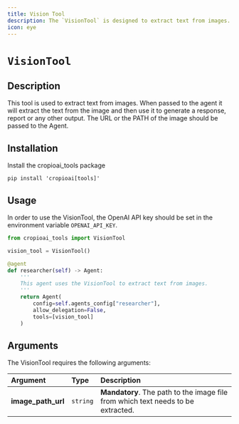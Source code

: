 ```yaml
---
title: Vision Tool
description: The `VisionTool` is designed to extract text from images.
icon: eye
---
```


# `VisionTool`

## Description

This tool is used to extract text from images. When passed to the agent it will extract the text from the image and then use it to generate a response, report or any other output.
The URL or the PATH of the image should be passed to the Agent.

## Installation

Install the cropioai_tools package

```shell
pip install 'cropioai[tools]'
```

## Usage

In order to use the VisionTool, the OpenAI API key should be set in the environment variable `OPENAI_API_KEY`.

```python Code
from cropioai_tools import VisionTool

vision_tool = VisionTool()

@agent
def researcher(self) -> Agent:
    '''
    This agent uses the VisionTool to extract text from images.
    '''
    return Agent(
        config=self.agents_config["researcher"],
        allow_delegation=False,
        tools=[vision_tool]
    )
```

## Arguments

The VisionTool requires the following arguments:

| Argument           | Type     | Description                                                                      |
| :----------------- | :------- | :------------------------------------------------------------------------------- |
| **image_path_url** | `string` | **Mandatory**. The path to the image file from which text needs to be extracted. |
